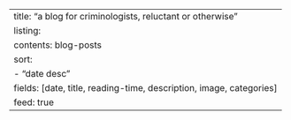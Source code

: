 ---
title: "a blog for criminologists, reluctant or otherwise"
listing:
  contents: blog-posts
  sort:
    - "date desc"  
  fields: [date, title, reading-time, description, image, categories]
  feed: true
---